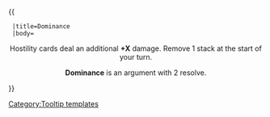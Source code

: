 {{ {{{1|Tooltip hover box}}}
  |title=Dominance
  |body=<center>Hostility cards deal an additional '''+X''' damage. Remove 1 stack at the start of your turn. 

'''Dominance''' is an argument with 2 resolve.
</center>
}}<noinclude>[[Category:Tooltip templates]]</noinclude>